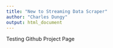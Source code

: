 ```yaml
---
title: "New to Streaming Data Scraper"
author: "Charles Dungy"
output: html_document
---
```


Testing Github Project Page